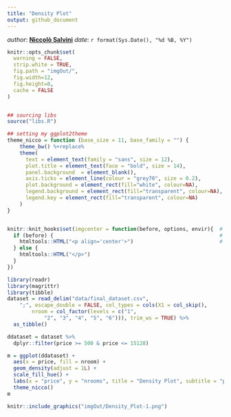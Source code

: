 ```yaml
---
title: "Density Plot"
output: github_document
---
```


_author_: **[Niccolò Salvini](https://niccolosalvini.netlify.app/)**
_date_: `r format(Sys.Date(), "%d %B, %Y")`



```r

knitr::opts_chunk$set(
  warning = FALSE,  
  strip.white = TRUE,
  fig.path = "imgOut/",
  fig.width=12,
  fig.height=8,
  cache = FALSE
)


## sourcing libs
source("libs.R")

## setting my ggplot2theme
theme_nicco = function (base_size = 11, base_family = "") {
    theme_bw() %+replace% 
    theme(
      text = element_text(family = "sans", size = 12),
      plot.title = element_text(face = "bold", size = 14),
      panel.background  = element_blank(),
      axis.ticks = element_line(colour = "grey70", size = 0.2),
      plot.background = element_rect(fill="white", colour=NA),
      legend.background = element_rect(fill="transparent", colour=NA),
      legend.key = element_rect(fill="transparent", colour=NA)
    )
}


knitr::knit_hooks$set(imgcenter = function(before, options, envir){  # to center image 
  if (before) {                                                      # add imgcenter = TRUE
    htmltools::HTML("<p align='center'>")                            # to the chunk options
  } else {
    htmltools::HTML("</p>")
  }
})

```






```r

library(readr)
library(magrittr)
library(tibble)
dataset = read_delim("data/final_dataset.csv", 
    ";", escape_double = FALSE, col_types = cols(X1 = col_skip(), 
        nroom = col_factor(levels = c("1", 
            "2", "3", "4", "5", "6"))), trim_ws = TRUE) %>% 
  as_tibble()

```

 
```r
ddataset = dataset %>%
  dplyr::filter(price >= 500 & price <= 15128)

m = ggplot(ddataset) +
  aes(x = price, fill = nroom) +
  geom_density(adjust = 1L) +
  scale_fill_hue() +
  labs(x = "price", y = "nrooms", title = "Density Plot", subtitle = "price VS nrooms") +
  theme_nicco()
m
```


```r
knitr::include_graphics("imgOut/Density_Plot-1.png")

```


